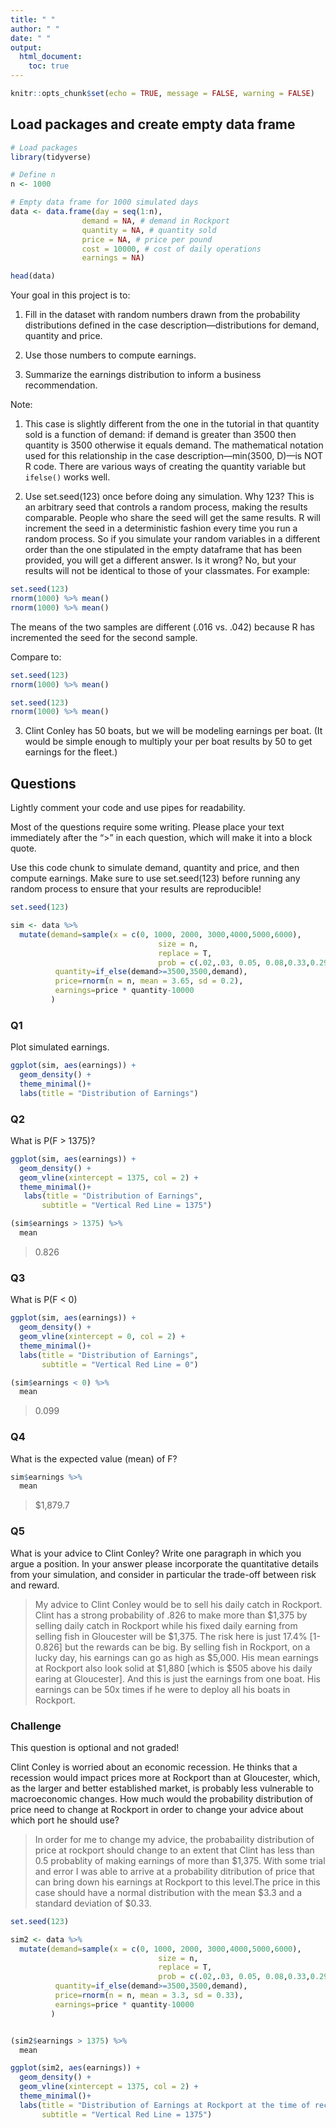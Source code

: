 ```yaml
---
title: " "
author: " "
date: " "
output: 
  html_document:
    toc: true
---
```


```r
knitr::opts_chunk$set(echo = TRUE, message = FALSE, warning = FALSE)

```

<!-- Note:   -->

<!-- These instructions are commented out and will not display when you knit your RMarkdown document. -->

<!-- - Change the information in the yaml header above:  title, author, data. -->
<!-- - Make sure output is html_document. -->
<!-- - Once you are finished coding, **run each chunk individually to make sure there are no errors**.  (If necessary fix your code.) Once your code is error-free, click "knit" on the menu above. Your document should compile to HTML, provided that you have output set to "html_document." -->
<!-- - In the code chunk above ("setup") echo is set to TRUE.  This means that the code in your chunks will be displayed, along with the results, in your compiled document. -->

## Load packages and create empty data frame

```r
# Load packages
library(tidyverse) 

# Define n
n <- 1000

# Empty data frame for 1000 simulated days
data <- data.frame(day = seq(1:n),
                demand = NA, # demand in Rockport
                quantity = NA, # quantity sold
                price = NA, # price per pound
                cost = 10000, # cost of daily operations
                earnings = NA)

head(data)

```

Your goal in this project is to:

1. Fill in the dataset with random numbers drawn from the probability distributions defined in the case description---distributions for demand, quantity and price.

2. Use those numbers to compute earnings.

3. Summarize the earnings distribution to inform a business recommendation.

Note:  

1. This case is slightly different from the one in the tutorial in that quantity sold is a function of demand: if demand is greater than 3500 then quantity is 3500 otherwise it equals demand.  The mathematical notation used for this relationship in the case description---min(3500, D)---is NOT R code. There are various ways of creating the quantity variable but `ifelse()` works well.

2. Use set.seed(123) once before doing any simulation.  Why 123?  This is an arbitrary seed that controls a random process, making the results comparable.  People who share the seed will get the same results. R will increment the seed in a deterministic fashion every time you run a random process.  So if you simulate your random variables in a different order than the one stipulated in the empty dataframe that has been provided, you will get a different answer.  Is it wrong?  No, but your results will not be identical to those of your classmates.  For example:

```r
set.seed(123)
rnorm(1000) %>% mean()
rnorm(1000) %>% mean()

```

The means of the two samples are different (.016 vs. .042) because R has incremented the seed for the second sample. 

Compare to:

```r
set.seed(123)
rnorm(1000) %>% mean()

set.seed(123)
rnorm(1000) %>% mean()

```

3. Clint Conley has 50 boats, but we will be modeling earnings per boat.  (It would be simple enough to multiply your per boat results by 50 to get earnings for the fleet.)

## Questions

Lightly comment your code and use pipes for readability.

Most of the questions require some writing.  Please place your text immediately after the ">" in each question, which will make it into a block quote.

Use this code chunk to simulate demand, quantity and price, and then compute earnings. Make sure to use set.seed(123) before running any random process to ensure that your results are reproducible!

```r
set.seed(123)

sim <- data %>% 
  mutate(demand=sample(x = c(0, 1000, 2000, 3000,4000,5000,6000),
                                 size = n,
                                 replace = T,
                                 prob = c(.02,.03, 0.05, 0.08,0.33,0.29,0.2)),
          quantity=if_else(demand>=3500,3500,demand),
          price=rnorm(n = n, mean = 3.65, sd = 0.2),
          earnings=price * quantity-10000
         )

```

### Q1

Plot simulated earnings.

```r
ggplot(sim, aes(earnings)) +
  geom_density() +
  theme_minimal()+
  labs(title = "Distribution of Earnings")

```

### Q2

What is P(F > 1375)?

```r

ggplot(sim, aes(earnings)) +
  geom_density() +
  geom_vline(xintercept = 1375, col = 2) +
  theme_minimal()+
   labs(title = "Distribution of Earnings",
       subtitle = "Vertical Red Line = 1375")

(sim$earnings > 1375) %>%
  mean 

```

> 0.826

### Q3

What is P(F < 0)

```r

ggplot(sim, aes(earnings)) +
  geom_density() +
  geom_vline(xintercept = 0, col = 2) +
  theme_minimal()+
  labs(title = "Distribution of Earnings",
       subtitle = "Vertical Red Line = 0")

(sim$earnings < 0) %>%
  mean
```

> 0.099

### Q4

What is the expected value (mean) of F?

```r
sim$earnings %>%
  mean
```

> $1,879.7

### Q5

What is your advice to Clint Conley?  Write one paragraph in which you argue a position. In your answer please incorporate the quantitative details from your simulation, and consider in particular the trade-off between risk and reward.

> My advice to Clint Conley would be to sell his daily catch in Rockport. Clint has a strong probability of .826 to make more than $1,375 by selling daily catch in Rockport while his fixed daily earning from selling fish in Gloucester will be $1,375. The risk here is just 17.4% [1-0.826] but the rewards can be big. By selling fish in Rockport, on a lucky day, his earnings can go as high as $5,000. His mean earnings at Rockport also look solid at $1,880 [which is $505 above his daily earing at Gloucester].
And this is just the earnings from one boat. His earnings can be 50x times if he were to deploy all his boats in Rockport.

### Challenge

This question is optional and not graded!

Clint Conley is worried about an economic recession.  He thinks that a recession would impact prices more at Rockport than at Gloucester, which, as the larger and better established market, is probably less vulnerable to macroeconomic changes.  How much would the probability distribution of price need to change at Rockport in order to change your advice about which port he should use?

> In order for me to change my advice, the probabaility distribution of price at rockport should change to an extent that Clint has less than 0.5 probablity of making earnings of more than $1,375. With some trial and error I was able to arrive at a probability ditribution of price that can bring down his earnings at Rockport to this level.The price in this case should have a normal distribution with the mean $3.3 and a standard deviation of $0.33. 

```r
set.seed(123)

sim2 <- data %>% 
  mutate(demand=sample(x = c(0, 1000, 2000, 3000,4000,5000,6000),
                                 size = n,
                                 replace = T,
                                 prob = c(.02,.03, 0.05, 0.08,0.33,0.29,0.2)),
          quantity=if_else(demand>=3500,3500,demand),
          price=rnorm(n = n, mean = 3.3, sd = 0.33),
          earnings=price * quantity-10000
         )


(sim2$earnings > 1375) %>%
  mean 

ggplot(sim2, aes(earnings)) +
  geom_density() +
  geom_vline(xintercept = 1375, col = 2) +
  theme_minimal()+
  labs(title = "Distribution of Earnings at Rockport at the time of recession",
       subtitle = "Vertical Red Line = 1375")

```

